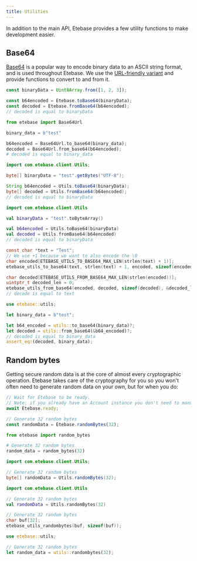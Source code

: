 ```yaml
---
title: Utilities
---
```




In addition to the main API, Etebase provides a few utility functions to make development easier.


## Base64

[Base64](https://en.wikipedia.org/wiki/Base64) is a popular way to encode binary data to an ASCII string format, and is used throughout Etebase.
We use the [URL-friendly variant](https://en.wikipedia.org/wiki/Base64#URL_applications) and provide functions to convert to and from it.

<CodeTabs>
<TabItem value="js">

```js
const binaryData = Uint8Array.from([1, 2, 3]);

const b64encoded = Etebase.toBase64(binaryData);
const decoded = Etebase.fromBase64(b64encoded);
// decoded is equal to binaryData
```

</TabItem>
<TabItem value="py">

```python
from etebase import Base64Url

binary_data = b"test"

b64encoded = Base64Url.to_base64(binary_data);
decoded = Base64Url.from_base64(b64encoded);
# decoded is equal to binary_data
```

</TabItem>
<TabItem value="java">

```java
import com.etebase.client.Utils;

byte[] binaryData = "test".getBytes("UTF-8");

String b64encoded = Utils.toBase64(binaryData);
byte[] decoded = Utils.fromBase64(b64encoded);
// decoded is equal to binaryData
```

</TabItem>
<TabItem value="kt">

```kotlin
import com.etebase.client.Utils

val binaryData = "test".toByteArray()

val b64encoded = Utils.toBase64(binaryData)
val decoded = Utils.fromBase64(b64encoded)
// decoded is equal to binaryData
```

</TabItem>
<TabItem value="c">

```c
const char *text = "Test";
// We use +1 because we want to also encode the \0
char encoded[ETEBASE_UTILS_TO_BASE64_MAX_LEN(strlen(text) + 1)];
etebase_utils_to_base64(text, strlen(text) + 1, encoded, sizeof(encoded));

char decoded[ETEBASE_UTILS_FROM_BASE64_MAX_LEN(strlen(encoded))];
uintptr_t decoded_len = 0;
etebase_utils_from_base64(encoded, decoded, sizeof(decoded), &decoded_len);
// decode is equal to text
```

</TabItem>
<TabItem value="rs">

```rust
use etebase::utils;

let binary_data = b"test";

let b64_encoded = utils::to_base64(binary_data)?;
let decoded = utils::from_base64(&b64_encoded)?;
// decoded is equal to binary_data
assert_eq!(decoded, binary_data);
```

</TabItem>
</CodeTabs>


## Random bytes

Getting secure random data is at the core of almost every cryptographic operation.
Etebase takes care of the cryptography for you so you won't often need to generate random data on your own, but for when you do:

<CodeTabs>
<TabItem value="js">

```js
// Wait for Etebase to be ready.
// Note: if you already have an Account instance you don't need to manually wait.
await Etebase.ready;

// Generate 32 random bytes
const randomData = Etebase.randomBytes(32);
```

</TabItem>
<TabItem value="py">

```python
from etebase import random_bytes

# Generate 32 random bytes
random_data = random_bytes(32)
```

</TabItem>
<TabItem value="java">

```java
import com.etebase.client.Utils;

// Generate 32 random bytes
byte[] randomData = Utils.randomBytes(32);
```

</TabItem>
<TabItem value="kt">

```kotlin
import com.etebase.client.Utils

// Generate 32 random bytes
val randomData = Utils.randomBytes(32)
```

</TabItem>
<TabItem value="c">

```c
// Generate 32 random bytes
char buf[32];
etebase_utils_randombytes(buf, sizeof(buf));
```

</TabItem>
<TabItem value="rs">

```rust
use etebase::utils;

// Generate 32 random bytes
let random_data = utils::randombytes(32);
```

</TabItem>
</CodeTabs>
